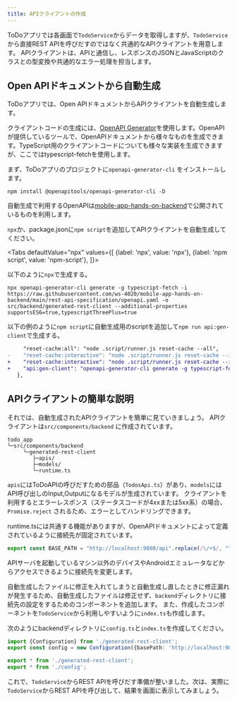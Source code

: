 ```yaml
---
title: APIクライアントの作成
---
```



ToDoアプリでは各画面で`TodoService`からデータを取得しますが、`TodoService`から直接REST APIを呼びだすのではなく共通的なAPIクライアントを用意します。
APIクライアントは、APIと通信し、レスポンスのJSONとJavaScriptのクラスとの型変換や共通的なエラー処理を担当します。

## Open APIドキュメントから自動生成

ToDoアプリでは、Open APIドキュメントからAPIクライアントを自動生成します。

クライアントコードの生成には、[OpenAPI Generator](https://openapi-generator.tech/)を使用します。OpenAPIが提供しているツールで、OpenAPIドキュメントから様々なものを生成できます。TypeScript用のクライアントコードについても様々な実装を生成できますが、ここではtypescript-fetchを使用します。

まず、ToDoアプリのプロジェクトに`openapi-generator-cli` をインストールします。

```console
npm install @openapitools/openapi-generator-cli -D
```

自動生成で利用するOpenAPIは[mobile-app-hands-on-backend](https://github.com/ws-4020/mobile-app-hands-on-backend/tree/main/rest-api-specification)で公開されているものを利用します。

`npx`か、package.jsonに`npm script`を追加してAPIクライアントを自動生成してください。

<!-- textlint-disable ja-technical-writing/sentence-length,ja-technical-writing/max-comma,ja-spacing/ja-no-space-around-parentheses,jtf-style/3.3.かっこ類と隣接する文字の間のスペースの有無,ja-technical-writing/ja-no-mixed-period,ja-technical-writing/no-unmatched-pair -->

<Tabs
  defaultValue="npx"
  values={[
    {label: 'npx', value: 'npx'},
    {label: 'npm script', value: 'npm-script'},
  ]}>

<!-- textlint-enable ja-technical-writing/sentence-length,ja-technical-writing/max-comma,ja-spacing/ja-no-space-around-parentheses,jtf-style/3.3.かっこ類と隣接する文字の間のスペースの有無,ja-technical-writing/ja-no-mixed-period,ja-technical-writing/no-unmatched-pair -->

<TabItem value="npx">

以下のように`npx`で生成する。

```console
npx openapi-generator-cli generate -g typescript-fetch -i https://raw.githubusercontent.com/ws-4020/mobile-app-hands-on-backend/main/rest-api-specification/openapi.yaml -o src/backend/generated-rest-client --additional-properties supportsES6=true,typescriptThreePlus=true
```

</TabItem>

<TabItem value="npm-script">

以下の例のように`npm script`に自動生成用のscriptを追加して`npm run api:gen-client`で生成する。

```diff title="package.json"
     "reset-cache:all": "node .script/runner.js reset-cache --all",
-    "reset-cache:interactive": "node .script/runner.js reset-cache --interactive"
+    "reset-cache:interactive": "node .script/runner.js reset-cache --interactive",
+    "api:gen-client": "openapi-generator-cli generate -g typescript-fetch -i https://raw.githubusercontent.com/ws-4020/mobile-app-hands-on-backend/main/rest-api-specification/openapi.yaml -o src/backend/generated-rest-client --additional-properties supportsES6=true,typescriptThreePlus=true"
   },
```

</TabItem>

</Tabs>

## APIクライアントの簡単な説明

それでは、自動生成されたAPIクライアントを簡単に見ていきましょう。
APIクライアントは`src/components/backend` に作成されています。

```console
todo_app
└─src/components/backend
     └─generated-rest-client
        ├─apis/
        ├─models/
        └─runtime.ts
```

`apis`にはToDoAPIの呼びだすための部品（`TodosApi.ts`）があり、`models`にはAPI呼び出しのInput,Outputになるモデルが生成されています。
クライアントを利用するとエラーレスポンス（ステータスコードが4xxまたは5xx系）の場合、`Promise.reject` されるため、エラーとしてハンドリングできます。

runtime.tsには共通する機能がありますが、OpenAPIドキュメントによって定義されているように接続先が固定されています。

```typescript title="src/components/backend/generated-rest-client/runtime.ts"
export const BASE_PATH = "http://localhost:9080/api".replace(/\/+$/, "");
```

APIサーバを起動しているマシン以外のデバイスやAndroidエミュレータなどからアクセスできるように接続先を変更します。

自動生成したファイルに修正を入れてしまうと自動生成し直したときに修正漏れが発生するため、自動生成したファイルは修正せず、`backend`ディレクトリに接続先の設定をするためのコンポーネントを追加します。
また、作成したコンポーネントを`TodoService`から利用しやすいように`index.ts`も作成します。

次のようにbackendディレクトリに`config.ts`と`index.ts`を作成してください。

```typescript title="src/components/backend/config.ts"
import {Configuration} from './generated-rest-client';
export const config = new Configuration({basePath: 'http://localhost:9080/api'});
```

```typescript title="src/components/backend/index.ts"
export * from './generated-rest-client';
export * from './config';
```

これで、`TodoService`からREST APIを呼びだす準備が整いました。次は、実際に`TodoService`からREST APIを呼び出して、結果を画面に表示してみましょう。
